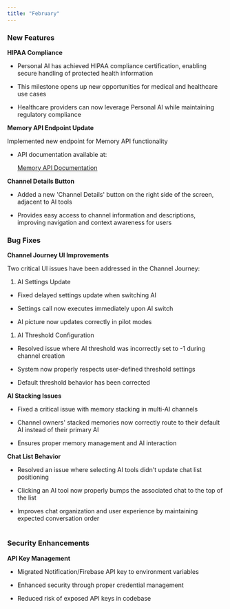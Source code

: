 ```yaml
---
title: "February"
---
```


### **New Features**

**HIPAA Compliance**

* Personal AI has achieved HIPAA compliance certification, enabling secure handling of protected health information

* This milestone opens up new opportunities for medical and healthcare use cases

* Healthcare providers can now leverage Personal AI while maintaining regulatory compliance

**Memory API Endpoint Update**

Implemented new endpoint for Memory API functionality

* API documentation available at: 

  [Memory API Documentation](https://postman.personal.ai/#4f4deb74-5847-4c3c-a44d-80c47e76c7cc)

**Channel Details Button**

* Added a new 'Channel Details' button on the right side of the screen, adjacent to AI tools

* Provides easy access to channel information and descriptions, improving navigation and context awareness for users

### **Bug Fixes**

**Channel Journey UI Improvements**

Two critical UI issues have been addressed in the Channel Journey:

1. AI Settings Update

* Fixed delayed settings update when switching AI

* Settings call now executes immediately upon AI switch

* AI picture now updates correctly in pilot modes

1. AI Threshold Configuration

* Resolved issue where AI threshold was incorrectly set to -1 during channel creation

* System now properly respects user-defined threshold settings

* Default threshold behavior has been corrected

**AI Stacking Issues**

* Fixed a critical issue with memory stacking in multi-AI channels

* Channel owners' stacked memories now correctly route to their default AI instead of their primary AI

* Ensures proper memory management and AI interaction

**Chat List Behavior**

* Resolved an issue where selecting AI tools didn't update chat list positioning

* Clicking an AI tool now properly bumps the associated chat to the top of the list

* Improves chat organization and user experience by maintaining expected conversation order

#

### **Security Enhancements**

**API Key Management**

* Migrated Notification/Firebase API key to environment variables

* Enhanced security through proper credential management

* Reduced risk of exposed API keys in codebase